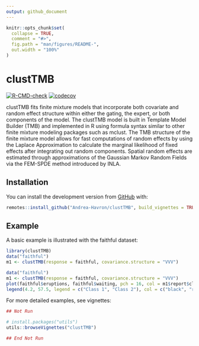 ```yaml
---
output: github_document
---
```


<!-- README.md is generated from README.Rmd. Please edit that file -->

```r
knitr::opts_chunk$set(
  collapse = TRUE,
  comment = "#>",
  fig.path = "man/figures/README-",
  out.width = "100%"
)
```

# clustTMB

<!-- badges: start -->
[![R-CMD-check](https://github.com/Andrea-Havron/clustTMB/actions/workflows/R-CMD-check.yaml/badge.svg?branch=main)](https://github.com/Andrea-Havron/clustTMB/actions/workflows/R-CMD-check.yaml)
[![codecov](https://codecov.io/gh/Andrea-Havron/clustTMB/branch/main/graph/badge.svg?token=kfHYcSdj88)](https://codecov.io/gh/Andrea-Havron/clustTMB)
<!-- badges: end -->

clustTMB fits finite mixture models that incorporate both covariate and random effect
structure within either the gating, the expert, or both components of the model. The
clustTMB model is built in Template Model Builder (TMB) and implemented in R using formula
syntax similar to other finite mixture modeling packages such as mclust. The TMB structure
of the finite mixture model allows for fast computations of random effects by using the
Laplace Approximation to calculate the marginal likelihood of fixed effects after integrating
out random components. Spatial random effects are estimated through approximations of
the Gaussian Markov Random Fields via the FEM-SPDE method introduced by INLA.

## Installation

You can install the development version from [GitHub](https://github.com/) with:

```r
remotes::install_github("Andrea-Havron/clustTMB", build_vignettes = TRUE)
```

## Example

A basic example is illustrated with the faithful dataset:

```r
library(clustTMB)
data("faithful")
m1 <- clustTMB(response = faithful, covariance.structure = "VVV")
```


```r
data("faithful")
m1 <- clustTMB(response = faithful, covariance.structure = "VVV")
plot(faithful$eruptions, faithful$waiting, pch = 16, col = m1$report$classification + 1, xlab = "eruptions", ylab = "waiting")
legend(4.2, 57.5, legend = c("Class 1", "Class 2"), col = c("black", "red"), pch = 16)
```

For more detailed examples, see vignettes:
```r
## Not Run

# install.packages("utils")
utils::browseVignettes("clustTMB")

## End Not Run
```
